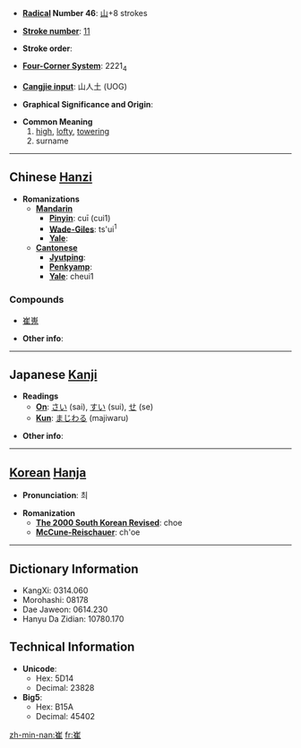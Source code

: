 * '''[[Wiktionary:Chinese radical index| Radical]] Number 46''': [[Wiktionary:Chinese radical index 山|山]]+8 strokes

* '''[[Wiktionary:Chinese total strokes index|Stroke number]]''': [[Wiktionary:Chinese total strokes index 11|11]]

* '''Stroke order''': 

* '''[[Wiktionary:Chinese four corner index|Four-Corner System]]''': 2221<sub>4</sub>

* '''[[Wiktionary:Chinese Cangjie index|Cangjie input]]''': 山人土 (UOG)

* '''Graphical Significance and Origin''': 

* '''Common Meaning'''
*# [[high]], [[lofty]], [[towering]]
*# surname


----

== Chinese [[Hanzi]] ==

* '''Romanizations'''
** '''[[Mandarin]]'''
*** '''[[Pinyin]]''': cuī (cui1)
*** '''[[Wade-Giles]]''': ts'ui<sup>1</sup>
*** '''[[Yale]]''': 
** '''[[Cantonese]]'''
*** '''[[Jyutping]]''':
*** '''[[Penkyamp]]''': 
*** '''[[Yale]]''': cheui1

===Compounds===
*[[崔嵬]]

* '''Other info''': 

----

== Japanese [[Kanji]] ==

* '''Readings'''
** '''[[On]]''': [[さい]] (sai), [[すい]] (sui), [[せ]] (se)
** '''[[Kun]]''': [[まじわる]] (majiwaru)

* '''Other info''':  

----

== [[Korean]] [[Hanja]] ==

* '''Pronunciation''': 최

* '''Romanization'''
** '''[[The 2000 South Korean Revised Romanization|The 2000 South Korean Revised]]''': choe
** '''[[McCune-Reischauer]]''': ch'oe

----

== Dictionary Information ==

* KangXi: 0314.060
* Morohashi: 08178
* Dae Jaweon: 0614.230
* Hanyu Da Zidian: 10780.170

== Technical Information ==

* '''Unicode''':
** Hex: 5D14
** Decimal: 23828
* '''Big5''':
** Hex: B15A
** Decimal: 45402

[[zh-min-nan:崔]]
[[fr:崔]]